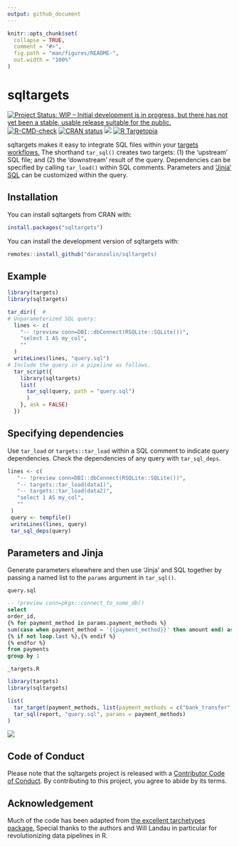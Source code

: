 ```yaml
---
output: github_document
---
```


<!-- README.md is generated from README.Rmd. Please edit that file -->

```r
knitr::opts_chunk$set(
  collapse = TRUE,
  comment = "#>",
  fig.path = "man/figures/README-",
  out.width = "100%"
)
```

# sqltargets

<!-- badges: start -->
[![Project Status: WIP – Initial development is in progress, but there has not yet been a stable, usable release suitable for the public.](https://www.repostatus.org/badges/latest/wip.svg)](https://www.repostatus.org/#wip)
[![R-CMD-check](https://github.com/daranzolin/sqltargets/actions/workflows/R-CMD-check.yaml/badge.svg)](https://github.com/daranzolin/sqltargets/actions/workflows/R-CMD-check.yaml)
[![CRAN status](https://www.r-pkg.org/badges/version/sqltargets)](https://CRAN.R-project.org/package=sqltargets)
[![](https://cranlogs.r-pkg.org/badges/sqltargets)](https://cran.r-project.org/package=sqltargets)
[![R Targetopia](https://img.shields.io/badge/R_Targetopia-member-blue?style=flat&labelColor=gray)](https://wlandau.github.io/targetopia/)

<!-- badges: end -->

sqltargets makes it easy to integrate SQL files within your [targets workflows.](https://github.com/ropensci/targets) The shorthand `tar_sql()` creates two targets: (1) the ‘upstream’ SQL file; and (2) the ‘downstream’ result of the query. Dependencies can be specified by calling `tar_load()` within SQL comments. Parameters and ['Jinja' SQL](https://docs.getdbt.com/guides/using-jinja?step=3) can be customized within the query. 

## Installation

You can install sqltargets from CRAN with:

```r
install.packages("sqltargets")
```

You can install the development version of sqltargets with:

``` r
remotes::install_github("daranzolin/sqltargets)
```

## Example

```r
library(targets)
library(sqltargets)

tar_dir({  # 
# Unparameterized SQL query:
  lines <- c(
    "-- !preview conn=DBI::dbConnect(RSQLite::SQLite())",
    "select 1 AS my_col",
    ""
  )
  writeLines(lines, "query.sql")
# Include the query in a pipeline as follows.
  tar_script({
    library(sqltargets)
    list(
      tar_sql(query, path = "query.sql")
      )
    }, ask = FALSE)
  })
```

## Specifying dependencies

Use `tar_load` or `targets::tar_load` within a SQL comment to indicate query 
dependencies. Check the dependencies of any query with `tar_sql_deps`.

```r
lines <- c(
   "-- !preview conn=DBI::dbConnect(RSQLite::SQLite())",
   "-- targets::tar_load(data1)",
   "-- targets::tar_load(data2)",
   "select 1 AS my_col",
   ""
 )
 query <- tempfile()
 writeLines(lines, query)
 tar_sql_deps(query)
```

## Parameters and Jinja

Generate parameters elsewhere and then use 'Jinja' and SQL together by passing a named list to the `params` argument in `tar_sql()`.

`query.sql`

```sql
-- !preview conn=pkgx::connect_to_some_db()
select
order_id,
{% for payment_method in params.payment_methods %}
sum(case when payment_method = '{{payment_method}}' then amount end) as {{payment_method}}_amount
{% if not loop.last %},{% endif %}
{% endfor %}
from payments
group by 1
```

`_targets.R`

```r
library(targets)
library(sqltargets)

list(
  tar_target(payment_methods, list(payment_methods = c("bank_transfer", "credit_card", "gift_card"))),
  tar_sql(report, "query.sql", params = payment_methods)
)
```

![](inst/tar_glimpse.png)

## Code of Conduct

Please note that the sqltargets project is released with a [Contributor Code of Conduct](https://contributor-covenant.org/version/2/1/CODE_OF_CONDUCT.html). By contributing to this project, you agree to abide by its terms.

## Acknowledgement

Much of the code has been adapted from [the excellent tarchetypes package.](https://github.com/ropensci/tarchetypes) Special 
thanks to the authors and Will Landau in particular for revolutionizing data pipelines in R.
